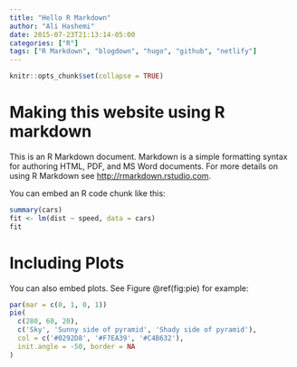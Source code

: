 ```yaml
---
title: "Hello R Markdown"
author: "Ali Hashemi"
date: 2015-07-23T21:13:14-05:00
categories: ["R"]
tags: ["R Markdown", "blogdown", "hugo", "github", "netlify"]
---
```


```r
knitr::opts_chunk$set(collapse = TRUE)
```

# Making this website using R markdown

This is an R Markdown document. Markdown is a simple formatting syntax for authoring HTML, PDF, and MS Word documents. For more details on using R Markdown see <http://rmarkdown.rstudio.com>.

You can embed an R code chunk like this:

```r
summary(cars)
fit <- lm(dist ~ speed, data = cars)
fit
```

# Including Plots

You can also embed plots. See Figure \@ref(fig:pie) for example:

```r
par(mar = c(0, 1, 0, 1))
pie(
  c(280, 60, 20),
  c('Sky', 'Sunny side of pyramid', 'Shady side of pyramid'),
  col = c('#0292D8', '#F7EA39', '#C4B632'),
  init.angle = -50, border = NA
)
```
